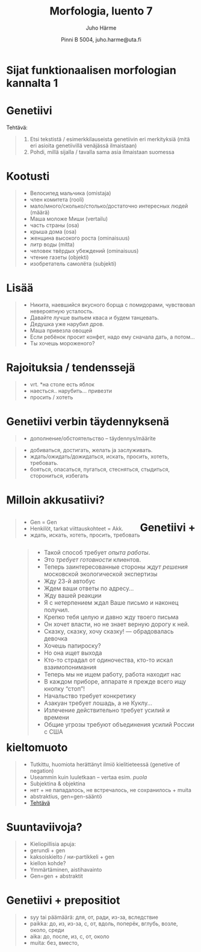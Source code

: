 % Morfologia, luento 7
% Juho Härme
% Pinni B 5004, juho.harme@uta.fi


# Sijat funktionaalisen morfologian kannalta 1

# Genetiivi

Tehtävä: 

>1. Etsi tekstistä / esimerkkilauseista genetiivin eri merkityksiä (mitä eri asioita genetiivillä venäjässä ilmaistaan)
>2. Pohdi, millä sijalla / tavalla sama asia ilmaistaan suomessa

# Kootusti

>- Велосипед мальчика  (omistaja)
>- член комитета (rooli)
>- мало/много/сколько/столько/достаточно интересных людей (määrä)
>- Маша моложе Миши (vertailu)
>- часть страны (osa)
>- крыша дома (osa)
>- женщина высокого роста  (ominaisuus)
>- литр воды (mitta)
>- человек твёрдых убеждений (ominaisuus)
>- чтение газеты (objekti)
>- изобретатель самолёта (subjekti)

# Lisää

>- Никита, наевшийся вкусного борща с помидорами, чувствовал невероятную усталость.
>- Давайте лучше выпьем кваса и будем танцевать. 
>- Дедушка уже нарубил дров.
>- Маша привезла овощей
>- Если ребёнок просит конфет, надо ему сначала дать, а потом...
>- Ты хочешь мороженого?

# Rajoituksia / tendenssejä

<!-- Tähän jäätiin -->

>- vrt. \*на столе есть яблок
>- наесться.. нарубить... привезти
>- просить / хотеть

# Genetiivi verbin täydennyksenä

>- дополнение/обстоятельство -- täydennys/määrite

<!-- Pari esimerkkilausetta, joista kysytään, mikä tässä täydennys, mikä määrite  -->

>- добиваться, достигать, желать ja заслуживать.
>- ждать/ожидать/дожидаться, искать, просить, хотеть, требовать.
>- бояться, опасаться, пугаться, стесняться, стыдиться, сторониться,  избегать

<!-- Etsitään läppäreillä korpuksesta verbitapauksia ryhmittäin ... valittavana kans.korp ja araneum. Mustikka? -->

# Milloin akkusatiivi?

<article class='incremental' style='float:left;'>
>- Gen = Gen
>- Henkilöt, tarkat viittauskohteet = Akk.
>- ждать, искать, хотеть, просить, требовать
</article>

<article class='incremental nobul' style='float:left;margin-left:2em;font-size:110%;'>
>- Такой способ требует *опыта работы*.
>- Это *требует готовности* клиентов.
>- Теперь заинтересованные стороны *ждут решения* московской экологической экспертизы
>- Жду 23-й автобус
>- Ждем ваши ответы по адресу...
>- Жду вашей реакции 
>- Я с нетерпением ждал Ваше письмо и наконец получил.
>- Крепко тебя целую и давно жду твоего письма
>- Он хочет власти, но не знает верную дорогу к ней.
>- Сказку, сказку, хочу сказку! ― обрадовалась девочка
>- Хочешь папироску?
>- Но она ищет выхода
>- Кто-то страдал от одиночества, кто-то искал взаимопонимания
>- Теперь мы не ищем работу, работа находит нас
>- В каждом приборе, аппарате я прежде всего ищу кнопку "стоп"!
>- Начальство требует конкретику
>- Азакуан требует лошадь, а не Куклу…
>- Излечение действительно требует усилий и времени
>- Общие угрозы требуют объединения усилий России с США
</article>


# Genetiivi + kieltomuoto

>- Tutkittu, huomiota herättänyt ilmiö kielitieteessä (genetive of negation)
>- Useammin kuin luuletkaan -- vertaa esim. *puola*
>- Subjektina & objektina
    - нет + не пападалось, не встречалось, не сохранилось  + muita
    - abstraktius, gen=gen-sääntö
>- [Tehtävä](../tehtavat/luento7.pdf)


# Suuntaviivoja?

>- Kieliopillisia apuja:
    - gerundi + gen
    - kaksoiskielto / ни-partikkeli + gen
    - kiellon kohde?
>- Ymmärtäminen, aistihavainto
>- Gen=gen + abstraktit

# Genetiivi + prepositiot

>- syy tai päämäärä: для, от, ради, из-за, вследствие
>- paikka: до, из, из-за, с, от, вдоль, поперёк, вглубь, возле, около, среди
>- aika: до, после, из, с, от,  около
>- muita: без, вместо,



<!-- Käännöslaus!-->


<!--  pandoc -f markdown -s luento7.rmd -t slideous -o luento7.html --self-contained --include-in-header=fontheader.html --smart -->

